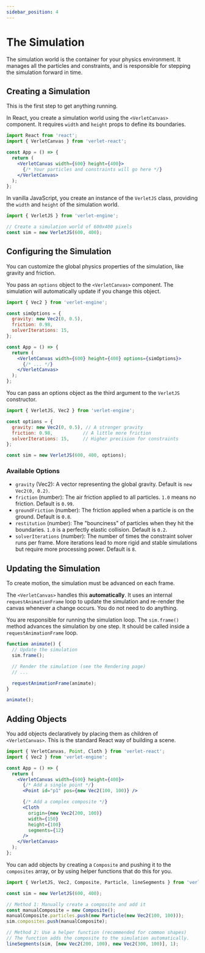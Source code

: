 ```yaml
---
sidebar_position: 4
---
```


# The Simulation

The simulation world is the container for your physics environment. It manages all the particles and constraints, and is responsible for stepping the simulation forward in time.


## Creating a Simulation

This is the first step to get anything running.

<Tabs groupId="lang">
  <TabItem value="react" label="React">

  In React, you create a simulation world using the `<VerletCanvas>` component. It requires `width` and `height` props to define its boundaries.

  ```jsx
  import React from 'react';
  import { VerletCanvas } from 'verlet-react';

  const App = () => {
    return (
      <VerletCanvas width={600} height={400}>
        {/* Your particles and constraints will go here */}
      </VerletCanvas>
    );
  };
  ```

  </TabItem>
  <TabItem value="js" label="JavaScript">

  In vanilla JavaScript, you create an instance of the `VerletJS` class, providing the `width` and `height` of the simulation world.

  ```javascript
  import { VerletJS } from 'verlet-engine';

  // Create a simulation world of 600x400 pixels
  const sim = new VerletJS(600, 400);
  ```

  </TabItem>
</Tabs>

## Configuring the Simulation

You can customize the global physics properties of the simulation, like gravity and friction.

<Tabs groupId="lang">
  <TabItem value="react" label="React">

  You pass an `options` object to the `<VerletCanvas>` component. The simulation will automatically update if you change this object.

  ```jsx
  import { Vec2 } from 'verlet-engine';

  const simOptions = {
    gravity: new Vec2(0, 0.5),
    friction: 0.98,
    solverIterations: 15,
  };

  const App = () => {
    return (
      <VerletCanvas width={600} height={400} options={simOptions}>
        {/* ... */}
      </VerletCanvas>
    );
  };
  ```

  </TabItem>
  <TabItem value="js" label="JavaScript">

  You can pass an options object as the third argument to the `VerletJS` constructor.

  ```javascript
  import { VerletJS, Vec2 } from 'verlet-engine';

  const options = {
    gravity: new Vec2(0, 0.5), // A stronger gravity
    friction: 0.98,           // A little more friction
    solverIterations: 15,     // Higher precision for constraints
  };

  const sim = new VerletJS(600, 400, options);
  ```

  </TabItem>
</Tabs>

### Available Options

- `gravity` (Vec2): A vector representing the global gravity. Default is `new Vec2(0, 0.2)`.
- `friction` (number): The air friction applied to all particles. `1.0` means no friction. Default is `0.99`.
- `groundFriction` (number): The friction applied when a particle is on the ground. Default is `0.8`.
- `restitution` (number): The "bounciness" of particles when they hit the boundaries. `1.0` is a perfectly elastic collision. Default is `0.2`.
- `solverIterations` (number): The number of times the constraint solver runs per frame. More iterations lead to more rigid and stable simulations but require more processing power. Default is `8`.

## Updating the Simulation

To create motion, the simulation must be advanced on each frame.

<Tabs groupId="lang">
  <TabItem value="react" label="React">

  The `<VerletCanvas>` handles this **automatically**. It uses an internal `requestAnimationFrame` loop to update the simulation and re-render the canvas whenever a change occurs. You do not need to do anything.

  </TabItem>
  <TabItem value="js" label="JavaScript">

  You are responsible for running the simulation loop. The `sim.frame()` method advances the simulation by one step. It should be called inside a `requestAnimationFrame` loop.

  ```javascript
  function animate() {
    // Update the simulation
    sim.frame();

    // Render the simulation (see the Rendering page)
    // ...

    requestAnimationFrame(animate);
  }

  animate();
  ```

  </TabItem>
</Tabs>

## Adding Objects

<Tabs groupId="lang">
  <TabItem value="react" label="React">

  You add objects declaratively by placing them as children of `<VerletCanvas>`. This is the standard React way of building a scene.

  ```jsx
  import { VerletCanvas, Point, Cloth } from 'verlet-react';
  import { Vec2 } from 'verlet-engine';

  const App = () => {
    return (
      <VerletCanvas width={600} height={400}>
        {/* Add a single point */}
        <Point id="p1" pos={new Vec2(100, 100)} />

        {/* Add a complex composite */}
        <Cloth 
          origin={new Vec2(200, 100)}
          width={150}
          height={100}
          segments={12}
        />
      </VerletCanvas>
    );
  };
  ```

  </TabItem>
  <TabItem value="js" label="JavaScript">

  You can add objects by creating a `Composite` and pushing it to the `composites` array, or by using helper functions that do this for you.

  ```javascript
  import { VerletJS, Vec2, Composite, Particle, lineSegments } from 'verlet-engine';

  const sim = new VerletJS(600, 400);

  // Method 1: Manually create a composite and add it
  const manualComposite = new Composite();
  manualComposite.particles.push(new Particle(new Vec2(100, 100)));
  sim.composites.push(manualComposite);

  // Method 2: Use a helper function (recommended for common shapes)
  // The function adds the composite to the simulation automatically.
  lineSegments(sim, [new Vec2(200, 100), new Vec2(300, 100)], 1);
  ```

  </TabItem>
</Tabs>
